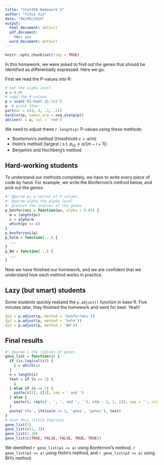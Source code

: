 ```yaml
---
title: "Stat416 Homework 5"
author: "Yihui Xie"
date: "04/09/2014"
output:
  html_document: default
  pdf_document:
    toc: yes
  word_document: default
---
```


```r
knitr::opts_chunk$set(tidy = TRUE)
```

In this homework, we were asked to find out the genes that should be identified as differentially expressed. Here we go.

First we read the P-values into R:

```r
# set the alpha level
a = 0.05
# read the P-values
p = scan('01-hwk5_q1.txt')
p  # print them
par(mar = c(4, 4, .1, .1))
barplot(p, names.arg = seq_along(p))
abline(h = a, col = 'red')
```

We need to adjust these `r length(p)` P-values using these methods:

- Bonferroni's method (threshhold $c = \alpha/m$)
- Holm's method (largest $i$ s.t. $p_{(i)} \leq \alpha/(m - i + 1)$)
- Benjamini and Hochberg's method

## Hard-working students

To understand our methods completely, we have to write every piece of code by hand. For example, we write the Bonferroni's method below, and pick out the genes:

```r
#' @param pv a vector of P-values
#' @param alpha the alpha level
#' @return the indices of the genes
p_bonferroni = function(pv, alpha = 0.05) {
  m = length(pv)
  c = alpha/m
  which(pv <= c)
}
p_bonferroni(p)
p_holm = function(...) {
  ...
}
p_BH = function(...) {
  ...
}
```

Now we have finished our homework, and we are confident that we understand how each method works in practice.

## Lazy (but smart) students

Some students quickly realized the `p.adjust()` function in base R. Five minutes later, they finished the homework and went for beer. Yeah!

```r
(p1 = p.adjust(p, method = 'bonferroni'))
(p2 = p.adjust(p, method = 'holm'))
(p3 = p.adjust(p, method = 'BH'))
```

## Final results

```r
#' @param i the indices of genes
gene_list = function(i) {
  if (is.logical(i)) {
    i = which(i)
  }
  n = length(i)
  text = if (n <= 1) {
    i
  } else if (n == 2) {
    paste(i[1], i[2], sep = ' and ')
  } else {
    paste(i, rep(c(', ', ', and ', ''), c(n - 2, 1, 1)), sep = '', collapse = '')
  }
  paste('the', ifelse(n <= 1, 'gene', 'genes'), text)
}
# test this little function
gene_list(1)
gene_list(c(1, 3))
gene_list(1:10)
gene_list(c(TRUE, FALSE, FALSE, TRUE, TRUE))
```

We identified `r gene_list(p1 <= a)` using Bonferroni's method, `r gene_list(p2 <= a)` using Holm's method, and `r gene_list(p3 <= a)` using BH's method.
